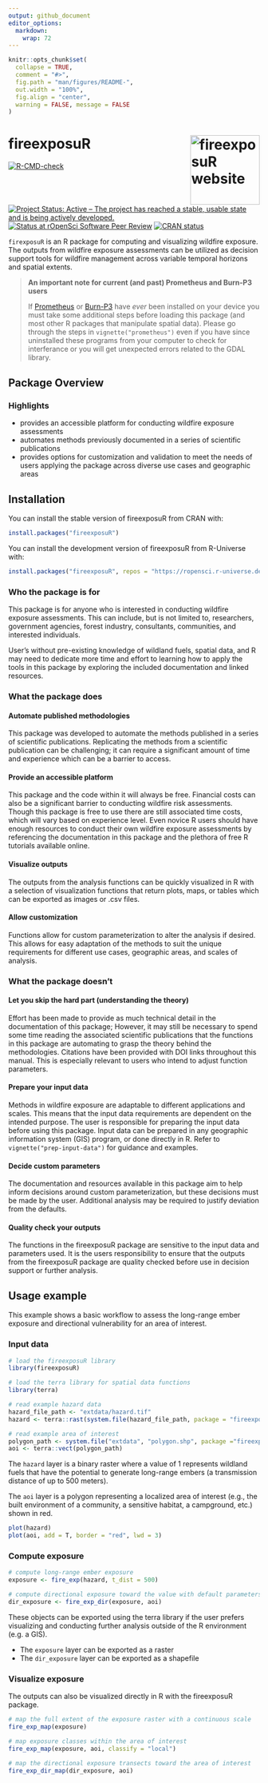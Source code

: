 ```yaml
---
output: github_document
editor_options: 
  markdown: 
    wrap: 72
---
```


<!-- README.md is generated from README.Rmd. Please edit that file -->

```r
knitr::opts_chunk$set(
  collapse = TRUE,
  comment = "#>",
  fig.path = "man/figures/README-",
  out.width = "100%",
  fig.align = "center",
  warning = FALSE, message = FALSE
)
```

# fireexposuR <a href="https://heyairf.github.io/fireexposuR/"><img src="man/figures/logo.png" align="right" height="139" alt="fireexposuR website" /></a>

<!-- badges: start -->

[![R-CMD-check](https://github.com/ropensci/fireexposuR/actions/workflows/R-CMD-check.yaml/badge.svg)](https://github.com/ropensci/fireexposuR/actions/workflows/R-CMD-check.yaml)
[![Project Status: Active – The project has reached a stable, usable state and is being actively developed.](https://www.repostatus.org/badges/latest/active.svg)](https://www.repostatus.org/#active)
[![Status at rOpenSci Software Peer
Review](https://badges.ropensci.org/659_status.svg)](https://github.com/ropensci/software-review/issues/659)
[![CRAN status](https://www.r-pkg.org/badges/version/fireexposuR)](https://CRAN.R-project.org/package=fireexposuR)
<!-- badges: end -->

`firexposuR` is an R package for computing and visualizing wildfire
exposure. The outputs from wildfire exposure assessments can be utilized
as decision support tools for wildfire management across variable
temporal horizons and spatial extents.

> **An important note for current (and past) Prometheus and Burn-P3 users**
>
> If [Prometheus](https://firegrowthmodel.ca/#/prometheus_overview) or 
> [Burn-P3](https://firegrowthmodel.ca/#/burnp3_overview) have *ever* been 
> installed on your device you must take
> some additional steps before loading this package (and most other R
> packages that manipulate spatial data). Please go through the steps in
> `vignette("prometheus")` even if you have since uninstalled these
> programs from your computer to check for interferance or you will get 
> unexpected errors related to the GDAL library.

## Package Overview

### Highlights

-   provides an accessible platform for conducting wildfire exposure
    assessments
-   automates methods previously documented in a series of scientific
    publications
-   provides options for customization and validation to meet the needs
    of users applying the package across diverse use cases and
    geographic areas
    
    
## Installation

You can install the stable version of fireexposuR from CRAN with:

``` r
install.packages("fireexposuR")
```


You can install the development version of fireexposuR from
R-Universe with:

``` r
install.packages("fireexposuR", repos = "https://ropensci.r-universe.dev")
```

### Who the package is for

This package is for anyone who is interested in conducting wildfire
exposure assessments. This can include, but is not limited to,
researchers, government agencies, forest industry, consultants,
communities, and interested individuals.

User's without pre-existing knowledge of wildland fuels, spatial data,
and R may need to dedicate more time and effort to learning how to apply
the tools in this package by exploring the included documentation and
linked resources.

### What the package does

#### Automate published methodologies

This package was developed to automate the methods published in a series
of scientific publications. Replicating the methods from a scientific
publication can be challenging; it can require a significant amount of
time and experience which can be a barrier to access.

#### Provide an accessible platform

This package and the code within it will always be free. Financial costs
can also be a significant barrier to conducting wildfire risk
assessments. Though this package is free to use there are still
associated time costs, which will vary based on experience level. Even
novice R users should have enough resources to conduct their own
wildfire exposure assessments by referencing the documentation in this
package and the plethora of free R tutorials available online.

#### Visualize outputs

The outputs from the analysis functions can be quickly visualized in R
with a selection of visualization functions that return plots, maps, or
tables which can be exported as images or .csv files.

#### Allow customization

Functions allow for custom parameterization to alter the analysis if
desired. This allows for easy adaptation of the methods to suit the
unique requirements for different use cases, geographic areas, and
scales of analysis.

### What the package doesn't

#### Let you skip the hard part (understanding the theory)

Effort has been made to provide as much technical detail in the
documentation of this package; However, it may still be necessary to
spend some time reading the associated scientific publications that the
functions in this package are automating to grasp the theory behind the
methodologies. Citations have been provided with DOI links throughout
this manual. This is especially relevant to users who intend to adjust
function parameters.

#### Prepare your input data

Methods in wildfire exposure are adaptable to different applications and
scales. This means that the input data requirements are dependent on the
intended purpose. The user is responsible for preparing the input data
before using this package. Input data can be prepared in any geographic
information system (GIS) program, or done directly in R. Refer to
`vignette("prep-input-data")` for guidance and examples.

#### Decide custom parameters

The documentation and resources available in this package aim to help
inform decisions around custom parameterization, but these decisions
must be made by the user. Additional analysis may be required to justify
deviation from the defaults.

#### Quality check your outputs

The functions in the fireexposuR package are sensitive to the input data
and parameters used. It is the users responsibility to ensure that the
outputs from the fireexposuR package are quality checked before use in
decision support or further analysis.


## Usage example

This example shows a basic workflow to assess the long-range ember
exposure and directional vulnerability for an area of interest.

### Input data

```r
# load the fireexposuR library
library(fireexposuR)

# load the terra library for spatial data functions
library(terra)

# read example hazard data
hazard_file_path <- "extdata/hazard.tif"
hazard <- terra::rast(system.file(hazard_file_path, package = "fireexposuR"))

# read example area of interest
polygon_path <- system.file("extdata", "polygon.shp", package ="fireexposuR")
aoi <- terra::vect(polygon_path)
```

The `hazard` layer is a binary raster where a value of 1 represents
wildland fuels that have the potential to generate long-range embers (a
transmission distance of up to 500 meters).

The `aoi` layer is a polygon representing a localized area of interest
(e.g., the built environment of a community, a sensitive habitat, a
campground, etc.) shown in red.

```r
plot(hazard)
plot(aoi, add = T, border = "red", lwd = 3)
```

### Compute exposure

```r
# compute long-range ember exposure
exposure <- fire_exp(hazard, t_dist = 500)

# compute directional exposure toward the value with default parameters
dir_exposure <- fire_exp_dir(exposure, aoi)
```

These objects can be exported using the terra library if the user
prefers visualizing and conducting further analysis outside of the R
environment (e.g. a GIS).

- The `exposure` layer can be exported as a
raster 
- The `dir_exposure` layer can be exported as a shapefile

### Visualize exposure

The outputs can also be visualized directly in R with the fireexposuR
package.

```r
# map the full extent of the exposure raster with a continuous scale
fire_exp_map(exposure)

# map exposure classes within the area of interest
fire_exp_map(exposure, aoi, classify = "local")

# map the directional exposure transects toward the area of interest
fire_exp_dir_map(dir_exposure, aoi)
```
